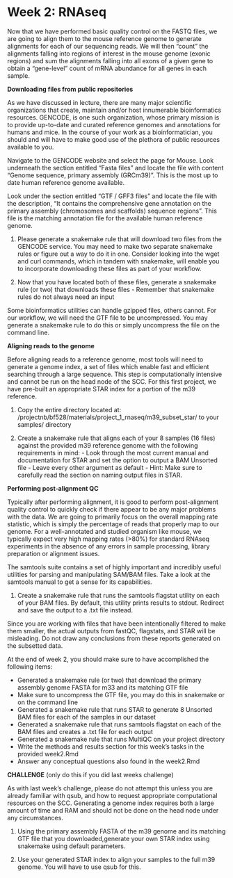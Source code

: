# Week 2: RNAseq {-}

Now that we have performed basic quality control on the FASTQ files, we are
going to align them to the mouse reference genome to generate alignments for
each of our sequencing reads. We will then “count” the alignments falling into
regions of interest in the mouse genome (exonic regions) and sum the alignments
falling into all exons of a given gene to obtain a “gene-level” count of mRNA
abundance for all genes in each sample.

**Downloading files from public repositories**

As we have discussed in lecture, there are many major scientific organizations
that create, maintain and/or host innumerable bioinformatics resources. GENCODE,
is one such organization, whose primary mission is to provide up-to-date and
curated reference genomes and annotations for humans and mice. In the course of
your work as a bioinformatician, you should and will have to make good use of
the plethora of public resources available to you.

Navigate to the GENCODE website and select the page for Mouse. Look underneath
the section entitled “Fasta files” and locate the file with content “Genome
sequence, primary assembly (GRCm39)”. This is the most up to date human
reference genome available.

Look under the section entitled “GTF / GFF3 files” and locate the file with the
description, “It contains the comprehensive gene annotation on the primary
assembly (chromosomes and scaffolds) sequence regions”. This file is the
matching annotation file for the available human reference genome.

  1. Please generate a snakemake rule that will download two files from the
  GENCODE service. You may need to make two separate snakemake rules or figure
  out a way to do it in one. Consider looking into the wget and curl commands,
  which in tandem with snakemake, will enable you to incorporate downloading
  these files as part of your workflow.

  2. Now that you have located both of these files, generate a snakemake rule
    (or two) that downloads these files - Remember that snakemake rules do not
    always need an input

Some bioinformatics utilities can handle gzipped files, others cannot. For our
workflow, we will need the GTF file to be uncompressed. You may generate a
snakemake rule to do this or simply uncompress the file on the command line.

**Aligning reads to the genome**

Before aligning reads to a reference genome, most tools will need to generate a
genome index, a set of files which enable fast and efficient searching through a
large sequence. This step is computationally intensive and cannot be run on the
head node of the SCC. For this first project, we have pre-built an appropriate
STAR index for a portion of the m39 reference.

  1. Copy the entire directory located at: 
  /projectnb/bf528/materials/project_1_rnaseq/m39_subset_star/ to your samples/
  directory
  
  2. Create a snakemake rule that aligns each of your 8 samples (16 files) 
  against the provided m39 reference genome with the following requirements in 
  mind:
    - Look through the most current manual and documentation for STAR and set the 
    option to output a BAM Unsorted file
    - Leave every other argument as default
    - Hint: Make sure to carefully read the section on naming output files in STAR.

**Performing post-alignment QC**

Typically after performing alignment, it is good to perform post-alignment
quality control to quickly check if there appear to be any major problems with
the data. We are going to primarily focus on the overall mapping rate statistic,
which is simply the percentage of reads that properly map to our genome. For a
well-annotated and studied organism like mouse, we typically expect very high
mapping rates (>80%) for standard RNAseq experiments in the absence of any
errors in sample processing, library preparation or alignment issues. 

The samtools suite contains a set of highly important and incredibly useful
utilities for parsing and manipulating SAM/BAM files. Take a look at the
samtools manual to get a sense for its capabilities.

  1. Create a snakemake rule that runs the samtools flagstat utility on each of 
  your BAM files. By default, this utility prints results to stdout. Redirect and
  save the output to a .txt file instead.

Since you are working with files that have been intentionally filtered to make
them smaller, the actual outputs from fastQC, flagstats, and STAR will be
misleading. Do not draw any conclusions from these reports generated on the
subsetted data.

At the end of week 2, you should make sure to have accomplished the following 
items:

- Generated a snakemake rule (or two) that download the primary assembly genome
FASTA for m33 and its matching GTF file 
- Make sure to uncompress the GTF file, you may do this in snakemake or on the 
command line 
- Generated a snakemake rule that runs STAR to generate 8 Unsorted BAM files for
each of the samples in our dataset
- Generated a snakemake rule that runs samtools flagstat on each of the
BAM files and creates a .txt file for each output 
- Generated a snakemake rule that runs MultiQC on your project directory
- Write the methods and results section for this week's tasks in the provided
week2.Rmd
- Answer any conceptual questions also found in the week2.Rmd

**CHALLENGE** (only do this if you did last weeks challenge)

As with last week’s challenge, please do not attempt this unless you are already
familiar with qsub, and how to request appropriate computational resources on
the SCC. Generating a genome index requires both a large amount of time and RAM
and should not be done on the head node under any circumstances.

  1. Using the primary assembly FASTA of the m39 genome and its matching GTF file
  that you downloaded,generate your own STAR index using snakemake using default
  parameters.
  
  2. Use your generated STAR index to align your samples to the full m39 genome.
  You will have to use qsub for this.

